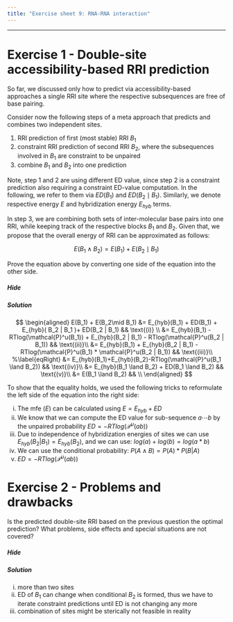```yaml
---
title: "Exercise sheet 9: RNA-RNA interaction"
---
```



---------------------------------

# Exercise 1 - Double-site accessibility-based RRI prediction

<!--- --------------------------------- -->

::: {.question data-latex=""}

So far, we discussed only how to predict via accessibility-based approaches a single RRI site where the respective subsequences are free of base pairing.

Consider now the following steps of a meta approach that predicts and combines two independent sites.

1. RRI prediction of first (most stable) RRI $B_1$
2. constraint RRI prediction of second RRI $B_2$, where the subsequences involved in $B_1$ are constraint to be unpaired
3. combine $B_1$ and $B_2$ into one prediction

Note, step $1$ and $2$ are using different ED value, since step $2$ is a constraint prediction also requiring a constraint ED-value computation.
In the following, we refer to them via $ED(B_1)$ and $ED(B_2 \mid B_1)$. Similarly, we denote respective energy $E$ and hybridization energy $E_{hyb}$ terms.

In step $3$, we are combining both sets of inter-molecular base pairs into one RRI, while keeping track of the respective blocks $B_1$ and $B_2$.
Given that, we propose that the overall energy of RRI can be approximated as follows:

$$
\begin{equation}
E(B_1 \land B_2) = E(B_1) + E(B_2\mid B_1)
\end{equation}
$$

Prove the equation above by converting one side of the equation into the other side.

:::

#### {.tabset}

##### Hide

##### Solution

::: {.answer data-latex=""}

$$
\begin{aligned}
	E(B_1) + E(B_2\mid B_1)
	&= E_{hyb}(B_1) + ED(B_1)
	 + E_{hyb}( B_2 | B_1 )+ ED(B_2 | B_1) && \text{(i)} \\
	&= E_{hyb}(B_1) - RTlog(\mathcal{P}^u(B_1))
	 + E_{hyb}(B_2 | B_1) - RTlog(\mathcal{P}^u(B_2 | B_1))  && \text{(ii)}\\
	&= E_{hyb}(B_1)  + E_{hyb}(B_2 | B_1)
	 - RTlog(\mathcal{P}^u(B_1) * \mathcal{P}^u(B_2 | B_1))  && \text{(iii)}\\
	 %\label{eqRight}
	 &= E_{hyb}(B_1)+E_{hyb}(B_2)-RTlog(\mathcal{P}^u(B_1 \land B_2))  && \text{(iv)}\\
	 &= E_{hyb}(B_1 \land B_2) + ED(B_1 \land B_2)  && \text{(v)}\\
	 &= E(B_1 \land B_2)  && \\
\end{aligned}
$$

To show that the equality holds, we used the following tricks to reformulate the left side of the equation into the right side:

i. The mfe ($E$) can be calculated using $E = E_{hyb} + ED$
ii. We know that we can compute the ED value for sub-sequence $a \cdots b$ by the unpaired probability $ED= -RTlog(\mathcal{P}^u(ab))$
iii. Due to independence of hybridization energies of sites we can use $E_{hyb}(B_2 | B_1)=E_{hyb}(B_2)$, and we can use: $log(a) + log(b) = log(a*b)$
iv. We can use the conditional probability: $P(A \land B) = P(A) * P(B |A)$
v. $ED= -RTlog(\mathcal{P}^u(ab))$

:::

#### {-}

<!--- --------------------------------- -->

# Exercise 2 - Problems and drawbacks

<!--- --------------------------------- -->

::: {.question data-latex=""}

Is the predicted double-site RRI based on the previous question the optimal prediction?
What problems, side effects and special situations are not covered?

:::

#### {.tabset}

##### Hide

##### Solution

::: {.answer data-latex=""}

i. more than two sites
ii. ED of $B_1$ can change when conditional $B_2$ is formed, thus we have to iterate constraint predictions until ED is not changing any more
iii. combination of sites might be sterically not feasible in reality

:::

#### {-}

<!--- --------------------------------- -->